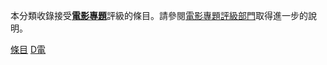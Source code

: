 本分類收錄接受'''[[維基百科:電影專題|電影專題]]'''評級的條目。請參閱[[Wikipedia:电影专题/条目评级|電影專題評級部門]]取得進一步的說明。

{{Articles by Quality|topic=电影|project=电影}}

[[Category:電影專題|條目]]
[[Category:维基百科评级|D電]]